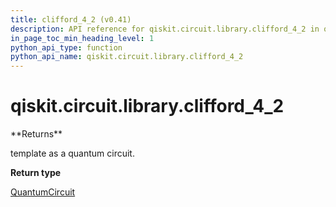 ```yaml
---
title: clifford_4_2 (v0.41)
description: API reference for qiskit.circuit.library.clifford_4_2 in qiskit v0.41
in_page_toc_min_heading_level: 1
python_api_type: function
python_api_name: qiskit.circuit.library.clifford_4_2
---
```


<span id="qiskit-circuit-library-clifford-4-2" />

# qiskit.circuit.library.clifford\_4\_2

<Function id="qiskit.circuit.library.clifford_4_2" isDedicatedPage={true} github="https://github.com/qiskit/qiskit/tree/stable/0.23/qiskit/circuit/library/templates/clifford/clifford_4_2.py" signature="clifford_4_2()">
  **Returns**

  template as a quantum circuit.

  **Return type**

  [QuantumCircuit](qiskit.circuit.QuantumCircuit "qiskit.circuit.QuantumCircuit")
</Function>

